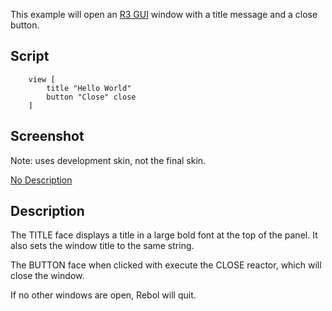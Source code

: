 This example will open an [[R3 GUI]] window with a title message and a close button.

==Script==

<pre>
    view [
        title "Hello World"
        button "Close" close
    ]
</pre>

==Screenshot==

Note: uses development skin, not the final skin.

[[images/Hellorebol.png|No Description]]

==Description==

The TITLE face displays a title in a large bold font at the top of the panel. It also sets  the window title to the same string.

The BUTTON face when clicked with execute the CLOSE reactor, which will close the window.

If no other windows are open, Rebol will quit.